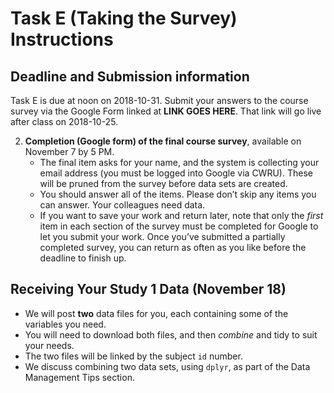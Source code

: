 # Task E (Taking the Survey) Instructions {#taskE}

## Deadline and Submission information

Task E is due at noon on 2018-10-31. Submit your answers to the course survey via the Google Form linked at **LINK GOES HERE**. That link will go live after class on 2018-10-25.



2. **Completion (Google form) of the final course survey**, available on November 7 by 5 PM.
    - The final item asks for your name, and the system is collecting your email address (you must be logged into Google via CWRU). These will be pruned from the survey before data sets are created.
    - You should answer all of the items. Please don't skip any items you can answer. Your colleagues need data.
    - If you want to save your work and return later, note that only the *first* item in each section of the survey must be completed for Google to let you submit your work. Once you've submitted a partially completed survey, you can return as often as you like before the deadline to finish up.

## Receiving Your Study 1 Data (November 18)

- We will post **two** data files for you, each containing some of the variables you need.
- You will need to download both files, and then *combine* and tidy to suit your needs. 
- The two files will be linked by the subject `id` number. 
- We discuss combining two data sets, using `dplyr`, as part of the Data Management Tips section.